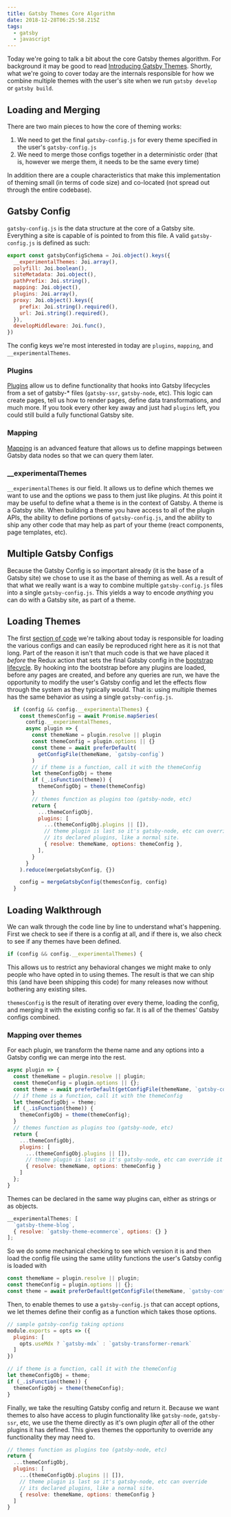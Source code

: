 ```yaml
---
title: Gatsby Themes Core Algorithm
date: 2018-12-28T06:25:58.215Z
tags:
  - gatsby
  - javascript
---
```

Today we're going to talk a bit about the core Gatsby themes algorithm. For background it may be good to read [Introducing Gatsby Themes](https://www.gatsbyjs.org/blog/2018-11-11-introducing-gatsby-themes/). Shortly, what we're going to cover today are the internals responsible for how we combine multiple themes with the user's site when we run `gatsby develop` or `gatsby build`.

## Loading and Merging

There are two main pieces to how the core of theming works:

1. We need to get the final `gatsby-config.js` for every theme specified in the user's `gatsby-config.js`
2. We need to merge those configs together in a deterministic order (that is, however we merge them, it needs to be the same every time)

In addition there are a couple characteristics that make this implementation of theming small (in terms of code size) and co-located (not spread out through the entire codebase).

## Gatsby Config

`gatsby-config.js` is the data structure at the core of a Gatsby site. Everything a site is capable of is pointed to from this file. A valid `gatsby-config.js` is defined as such:

```js
export const gatsbyConfigSchema = Joi.object().keys({
  __experimentalThemes: Joi.array(),
  polyfill: Joi.boolean(),
  siteMetadata: Joi.object(),
  pathPrefix: Joi.string(),
  mapping: Joi.object(),
  plugins: Joi.array(),
  proxy: Joi.object().keys({
    prefix: Joi.string().required(),
    url: Joi.string().required(),
  }),
  developMiddleware: Joi.func(),
})
```

The config keys we're most interested in today are `plugins`, `mapping`, and `__experimentalThemes`. 

### Plugins

[Plugins](https://www.gatsbyjs.org/docs/gatsby-config/#plugins) allow us to define functionality that hooks into Gatsby lifecycles from a set of gatsby-* files (`gatsby-ssr`, `gatsby-node`, etc). This logic can create pages, tell us how to render pages, define data transformations, and much more. If you took every other key away and just had `plugins` left, you could still build a fully functional Gatsby site.

### Mapping

[Mapping](https://www.gatsbyjs.org/docs/gatsby-config/#mapping-node-types) is an advanced feature that allows us to define mappings between Gatsby data nodes so that we can query them later.

### __experimentalThemes

`__experimentalThemes` is our field. It allows us to define which themes we want to use and the options we pass to them just like plugins. At this point it may be useful to define what a theme is in the context of Gatsby. A theme is a Gatsby site. When building a theme you have access to all of the plugin APIs, the ability to define portions of `gatsby-config.js`, and the ability to ship any other code that may help as part of your theme (react components, page templates, etc).

## Multiple Gatsby Configs

Because the Gatsby Config is so important already (it is the base of a Gatsby site) we chose to use it as the base of theming as well. As a result of that what we really want is a way to combine multiple `gatsby-config.js` files into a single `gatsby-config.js`. This yields a way to encode *anything* you can do with a Gatsby site, as part of a theme.

## Loading Themes

The first [section of code](https://github.com/gatsbyjs/gatsby/blob/672e2b3087f22f27a0f2763da328c8592e7d69c6/packages/gatsby/src/bootstrap/index.js#L85-L113
) we're talking about today is responsible for loading the various configs and can easily be reproduced right here as it is not that long. Part of the reason it isn't that much code is that we have placed it *before* the Redux action that sets the final Gatsby config in the [bootstrap lifecycle](https://www.gatsbyjs.org/docs/gatsby-lifecycle-apis/#high-level-overview). By hooking into the bootstrap before any plugins are loaded, before any pages are created, and before any queries are run, we have the opportunity to modify the user's Gatsby config and let the effects flow through the system as they typically would. That is: using multiple themes has the same behavior as using a single `gatsby-config.js`.


```js
  if (config && config.__experimentalThemes) {
    const themesConfig = await Promise.mapSeries(
      config.__experimentalThemes,
      async plugin => {
        const themeName = plugin.resolve || plugin
        const themeConfig = plugin.options || {}
        const theme = await preferDefault(
          getConfigFile(themeName, `gatsby-config`)
        )
        // if theme is a function, call it with the themeConfig
        let themeConfigObj = theme
        if (_.isFunction(theme)) {
          themeConfigObj = theme(themeConfig)
        }
        // themes function as plugins too (gatsby-node, etc)
        return {
          ...themeConfigObj,
          plugins: [
            ...(themeConfigObj.plugins || []),
            // theme plugin is last so it's gatsby-node, etc can override 
            // its declared plugins, like a normal site.
            { resolve: themeName, options: themeConfig },
          ],
        }
      }
    ).reduce(mergeGatsbyConfig, {})

    config = mergeGatsbyConfig(themesConfig, config)
  }
```

## Loading Walkthrough

We can walk through the code line by line to understand what's happening. First we check to see if there is a config at all, and if there is, we also check to see if any themes have been defined.

```js
if (config && config.__experimentalThemes) {
```

This allows us to restrict any behavioral changes we might make to only people who have opted in to using themes. The result is that we can ship this (and have been shipping this code) for many releases now without bothering any existing sites.

`themesConfig` is the result of iterating over every theme, loading the config, and merging it with the existing config so far. It is all of the themes' Gatsby configs combined.

### Mapping over themes

For each plugin, we transform the theme name and any options into a Gatsby config we can merge into the rest.

```js
async plugin => {
  const themeName = plugin.resolve || plugin;
  const themeConfig = plugin.options || {};
  const theme = await preferDefault(getConfigFile(themeName, `gatsby-config`));
  // if theme is a function, call it with the themeConfig
  let themeConfigObj = theme;
  if (_.isFunction(theme)) {
    themeConfigObj = theme(themeConfig);
  }
  // themes function as plugins too (gatsby-node, etc)
  return {
    ...themeConfigObj,
    plugins: [
      ...(themeConfigObj.plugins || []),
      // theme plugin is last so it's gatsby-node, etc can override it's declared plugins, like a normal site.
      { resolve: themeName, options: themeConfig }
    ]
  };
}
```

Themes can be declared in the same way plugins can, either as strings or as objects.

```js
__experimentalThemes: [
  `gatsby-theme-blog`,
  { resolve: `gatsby-theme-ecommerce`, options: {} }
];
```

So we do some mechanical checking to see which version it is and then load the config file using the same utility functions the user's Gatsby config is loaded with

```js
const themeName = plugin.resolve || plugin;
const themeConfig = plugin.options || {};
const theme = await preferDefault(getConfigFile(themeName, `gatsby-config`));
```

Then, to enable themes to use a `gatsby-config.js` that can accept options, we let themes define their config as a function which takes those options.

```js
// sample gatsby-config taking options
module.exports = opts => ({
  plugins: [
    opts.useMdx ? `gatsby-mdx` : `gatsby-transformer-remark`
  ]
})
```

```js
// if theme is a function, call it with the themeConfig
let themeConfigObj = theme;
if (_.isFunction(theme)) {
  themeConfigObj = theme(themeConfig);
}
```

Finally, we take the resulting Gatsby config and return it. Because we want themes to also have access to plugin functionality like `gatsby-node`, `gatsby-ssr`, etc, we use the theme directly as it's own plugin *after* all of the other plugins it has defined. This gives themes the opportunity to override any functionality they may need to.

```js
// themes function as plugins too (gatsby-node, etc)
return {
  ...themeConfigObj,
  plugins: [
    ...(themeConfigObj.plugins || []),
    // theme plugin is last so it's gatsby-node, etc can override
    // its declared plugins, like a normal site.
    { resolve: themeName, options: themeConfig }
  ]
}
```
